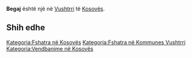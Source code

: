 {{Fshat në 
 | Emri                = Begaj
 | EmriAlt                = 
 | NAME_SHORT_FORM=      
 | NAME_GENERIC=      
 | NAME_SORT_NAME_RO=      BEGAJ
 | FULL_NAME_RO = Begaj
 | FULL_NAME_ND_RO=Begaj
 | SORT_NAME_RG=BEGAJ
 | FULL_NAME_RG=Begaj
 | FULL_NAME_ND_RG=Begaj
 | SRP_NAME_SHORT_FORM=      
 | SRP_NAME_GENERIC=      
 | SRP_NAME_SORT_NAME_RO=      
 | SRP_FULL_NAME_RO = 
 | SRP_FULL_NAME_ND_RO=
 | SRP_SORT_NAME_RG=
 | SRP_FULL_NAME_RG=
 | SRP_FULL_NAME_ND_RG=
 | Emri (Rasa dhanore) = 
 | Figura              = 
 | Shteti              = Kosovo
 | Komuna              = Vushtrri
 | Kodi postar         = 
 | Sipërfaqja          = 

 | Popullsia           = 

 | Regj. i popullsisë  = 
 | Dend. e popullsisë  = 
 | Faqja zyrtare       = 
 <!--- Koordinatat ----> 
 | Gjerësia            = 42.833056
 | Gjatësia            = 20.986667
 | Lartësia            = 
}}
'''Begaj''' është një [[]] në [[Vushtrri]] të [[Kosovës]].

<!-- == Gjeografia == -->
<!-- == Historia == -->
<!-- == Demografia == -->
== Shih edhe ==
{{Komuna Vushtrri}}
{{Kosovo-Administrata-Cung}}

[[Kategoria:Fshatra në Kosovës]]
[[Kategoria:Fshatra në Kommunes Vushtrri]]
[[Kategoria:Vendbanime në Kosovës]]